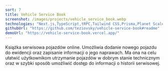 ```yaml
---
sort: 7
title: Vehicle Service Book
screenshot: /images/projects/vehicle_service_book.webp
technologies: "Next.js,TypeScript,tRPC,Tailwind CSS,Prisma,Planet Scale,Vercel"
githubUrl: "https://github.com/teziovsky/vehicle-service-book#readme"
demoUrl: "https://vehicle-service-book.vercel.app/"
---
```


Książka serwisowa pojazdów online. Umożliwia dodanie nowego pojazdu do ewidencji oraz zapisanie informacji o jego naprawach. Ma ona na celu ułatwić użytkownikom utrzymanie pojazdów w dobrym stanie technicznym oraz w szybki sposób umożliwić dostęp do informacji o historii serwisowej.
